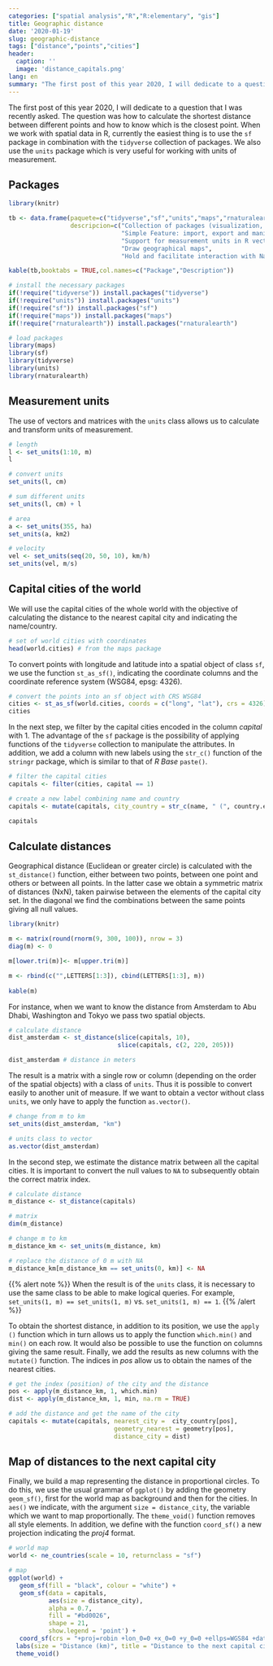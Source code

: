 ```yaml
---
categories: ["spatial analysis","R","R:elementary", "gis"]
title: Geographic distance
date: '2020-01-19'
slug: geographic-distance
tags: ["distance","points","cities"]
header:
  caption: ''
  image: 'distance_capitals.png'
lang: en
summary: "The first post of this year 2020, I will dedicate to a question that I was recently asked. The question was how to calculate the shortest distance between different points and how to know which is the closest point. When we work with spatial data in R, currently the easiest thing is to use the ``sf`` package in combination with the ``tidyverse`` collection of packages. We also use the ``units`` package which is very useful for working with units of measurement."
---
```


The first post of this year 2020, I will dedicate to a question that I was recently asked. The question was how to calculate the shortest distance between different points and how to know which is the closest point. When we work with spatial data in R, currently the easiest thing is to use the ``sf`` package in combination with the ``tidyverse`` collection of packages. We also use the ``units`` package which is very useful for working with units of measurement.

## Packages

```r
library(knitr)

tb <- data.frame(paquete=c("tidyverse","sf","units","maps","rnaturalearth"),
                 descripcion=c("Collection of packages (visualization, manipulation): ggplot2, dplyr, purrr, etc.",
                               "Simple Feature: import, export and manipulate vector data",
                               "Support for measurement units in R vectors, matrices and arrays: propagation, conversion, derivation",
                               "Draw geographical maps",
                               "Hold and facilitate interaction with Natural Earth map data"))

kable(tb,booktabs = TRUE,col.names=c("Package","Description"))

```

```r
# install the necessary packages
if(!require("tidyverse")) install.packages("tidyverse")
if(!require("units")) install.packages("units")
if(!require("sf")) install.packages("sf")
if(!require("maps")) install.packages("maps")
if(!require("rnaturalearth")) install.packages("rnaturalearth")

# load packages
library(maps)
library(sf) 
library(tidyverse)
library(units)
library(rnaturalearth)
```

## Measurement units

The use of vectors and matrices with the ``units`` class allows us to calculate and transform units of measurement.

```r
# length
l <- set_units(1:10, m)
l

# convert units
set_units(l, cm)

# sum different units
set_units(l, cm) + l

# area
a <- set_units(355, ha)
set_units(a, km2)

# velocity
vel <- set_units(seq(20, 50, 10), km/h)
set_units(vel, m/s)

```

## Capital cities of the world

We will use the capital cities of the whole world with the objective of calculating the distance to the nearest capital city and indicating the name/country.

```r
# set of world cities with coordinates
head(world.cities) # from the maps package
```

To convert points with longitude and latitude into a spatial object of class ``sf``, we use the function ``st_as_sf()``, indicating the coordinate columns and the coordinate reference system (WSG84, epsg: 4326).

```r
# convert the points into an sf object with CRS WSG84
cities <- st_as_sf(world.cities, coords = c("long", "lat"), crs = 4326)
cities
```

In the next step, we filter by the capital cities encoded in the column *capital* with 1. The advantage of the ``sf`` package is the possibility of applying functions of the ``tidyverse`` collection to manipulate the attributes. In addition, we add a column with new labels using the ``str_c()`` function of the ``stringr`` package, which is similar to that of *R Base* ``paste()``. 

```r
# filter the capital cities
capitals <- filter(cities, capital == 1)

# create a new label combining name and country
capitals <- mutate(capitals, city_country = str_c(name, " (", country.etc, ")"))

capitals 

```

## Calculate distances

Geographical distance (Euclidean or greater circle) is calculated with the ``st_distance()`` function, either between two points, between one point and others or between all points. In the latter case we obtain a symmetric matrix of distances (NxN), taken pairwise between the elements of the  capital city set. In the diagonal we find the combinations between the same points giving all null values.

```r
library(knitr)

m <- matrix(round(rnorm(9, 300, 100)), nrow = 3)
diag(m) <- 0

m[lower.tri(m)]<- m[upper.tri(m)]

m <- rbind(c("",LETTERS[1:3]), cbind(LETTERS[1:3], m))
 
kable(m)
```

For instance, when we want to know the distance from Amsterdam to Abu Dhabi, Washington and Tokyo we pass two spatial objects.

```r
# calculate distance
dist_amsterdam <- st_distance(slice(capitals, 10), 
                              slice(capitals, c(2, 220, 205)))

dist_amsterdam # distance in meters
```

The result is a matrix with a single row or column (depending on the order of the spatial objects) with a class of ``units``. Thus it is possible to convert easily to another unit of measure. If we want to obtain a vector without class ``units``, we only have to apply the function ``as.vector()``.

```r
# change from m to km
set_units(dist_amsterdam, "km")

# units class to vector
as.vector(dist_amsterdam)
```

In the second step, we estimate the distance matrix between all the capital cities. It is important to convert the null values to ``NA`` to subsequently obtain the correct matrix index. 

```r
# calculate distance
m_distance <- st_distance(capitals)

# matrix
dim(m_distance)

# change m to km
m_distance_km <- set_units(m_distance, km)

# replace the distance of 0 m with NA
m_distance_km[m_distance_km == set_units(0, km)] <- NA
```

{{% alert note %}}
When the result is of the ``units`` class, it is necessary to use the same class to be able to make logical queries. For example, ``set_units(1, m) == set_units(1, m)`` vs. ``set_units(1, m) == 1``.
{{% /alert %}}

To obtain the shortest distance, in addition to its position, we use the ``apply ()`` function which in turn allows us to apply the function ``which.min()`` and ``min()`` on each row. It would also be possible to use the function on columns  giving the same result. Finally, we add the results as new columns with the ``mutate()`` function. The indices in *pos* allow us to obtain the names of the nearest cities.

```r
# get the index (position) of the city and the distance
pos <- apply(m_distance_km, 1, which.min)
dist <- apply(m_distance_km, 1, min, na.rm = TRUE)

# add the distance and get the name of the city
capitals <- mutate(capitals, nearest_city =  city_country[pos], 
                             geometry_nearest = geometry[pos],
                             distance_city = dist)

```

## Map of distances to the next capital city

Finally, we build a map representing the distance in proportional circles. To do this, we use the usual grammar of ``ggplot()`` by adding the geometry ``geom_sf()``, first for the world map as background and then for the cities. In ``aes()`` we indicate, with the argument ``size = distance_city``, the variable which we want to map proportionally. The ``theme_void()`` function removes all style elements. In addition, we define with the function ``coord_sf()`` a new projection indicating the *proj4* format.

```r
# world map
world <- ne_countries(scale = 10, returnclass = "sf")

# map
ggplot(world) +
   geom_sf(fill = "black", colour = "white") +
   geom_sf(data = capitals, 
           aes(size = distance_city),
           alpha = 0.7,
           fill = "#bd0026",
           shape = 21,
           show.legend = 'point') +
   coord_sf(crs = "+proj=robin +lon_0=0 +x_0=0 +y_0=0 +ellps=WGS84 +datum=WGS84 +units=m +no_defs") +
  labs(size = "Distance (km)", title = "Distance to the next capital city") +
  theme_void()
```


